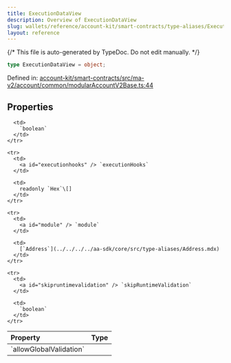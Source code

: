 ```yaml
---
title: ExecutionDataView
description: Overview of ExecutionDataView
slug: wallets/reference/account-kit/smart-contracts/type-aliases/ExecutionDataView
layout: reference
---
```


{/* This file is auto-generated by TypeDoc. Do not edit manually. */}

```ts
type ExecutionDataView = object;
```

Defined in: [account-kit/smart-contracts/src/ma-v2/account/common/modularAccountV2Base.ts:44](https://github.com/alchemyplatform/aa-sdk/blob/0cc60e9f694c242d91befdaa2f26cdec3ee389c5/account-kit/smart-contracts/src/ma-v2/account/common/modularAccountV2Base.ts#L44)

## Properties

<table>
  <thead>
    <tr>
      <th align="left">Property</th>
      <th align="left">Type</th>
    </tr>
  </thead>

  <tbody>
    <tr>
      <td>
        <a id="allowglobalvalidation" /> `allowGlobalValidation`
      </td>

      <td>
        `boolean`
      </td>
    </tr>

    <tr>
      <td>
        <a id="executionhooks" /> `executionHooks`
      </td>

      <td>
        readonly `Hex`\[]
      </td>
    </tr>

    <tr>
      <td>
        <a id="module" /> `module`
      </td>

      <td>
        [`Address`](../../../../aa-sdk/core/src/type-aliases/Address.mdx)
      </td>
    </tr>

    <tr>
      <td>
        <a id="skipruntimevalidation" /> `skipRuntimeValidation`
      </td>

      <td>
        `boolean`
      </td>
    </tr>

  </tbody>
</table>
